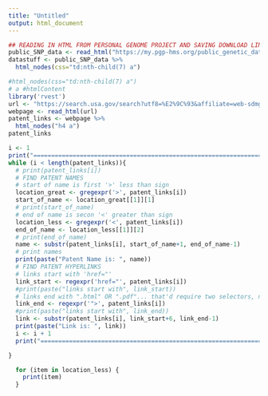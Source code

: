 ```yaml
---
title: "Untitled"
output: html_document
---
```



```r
## READING IN HTML FROM PERSONAL GENOME PROJECT AND SAVING DOWNLOAD LINK PATH INTO 'DATASTUFF' VARIABLE
public_SNP_data <- read_html("https://my.pgp-hms.org/public_genetic_data?data_type=23andMe")
datastuff <- public_SNP_data %>%
  html_nodes(css="td:nth-child(7) a")
```

```r
#html_nodes(css="td:nth-child(7) a")
# a #htmlContent
library('rvest')
url <- "https://search.usa.gov/search?utf8=%E2%9C%93&affiliate=web-sdmg-uspto.gov&sort_by=&query=telomerase+inhibitor"
webpage <- read_html(url)
patent_links <- webpage %>%
  html_nodes("h4 a")
patent_links

```

```r
i <- 1
print("==============================================================================================")
while (i < length(patent_links)){
  # print(patent_links[i])
  # FIND PATENT NAMES
  # start of name is first '>' less than sign
  location_great <- gregexpr('>', patent_links[i])
  start_of_name <- location_great[[1]][1]
  # print(start_of_name)
  # end of name is secon '<' greater than sign
  location_less <- gregexpr('<', patent_links[i])
  end_of_name <- location_less[[1]][2]
  # print(end_of_name)
  name <- substr(patent_links[i], start_of_name+1, end_of_name-1)
  # print names
  print(paste("Patent Name is: ", name))
  # FIND PATENT HYPERLINKS
  # links start with 'href="'
  link_start <- regexpr('href="', patent_links[i])
  #print(paste("links start with", link_start))
  # links end with ".html" OR ".pdf"... that'd require two selectors, not happening, haha what about '">'
  link_end <- regexpr('">', patent_links[i])
  #print(paste("links start with", link_end))
  link <- substr(patent_links[i], link_start+6, link_end-1)
  print(paste("Link is: ", link))
  i <- i + 1
  print("==============================================================================================")

}
```

```r
  for (item in location_less) {
    print(item)
  }
```

